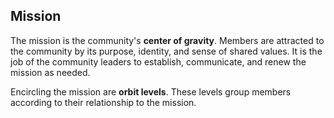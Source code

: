 
## Mission

The mission is the community's **center of gravity**.
Members are attracted to the community by its purpose, identity, and
sense of shared values.
It is the job of the community leaders
to establish, communicate, and renew the mission as needed.

Encircling the mission are
**orbit levels**. These levels group members according to their relationship to the mission.

